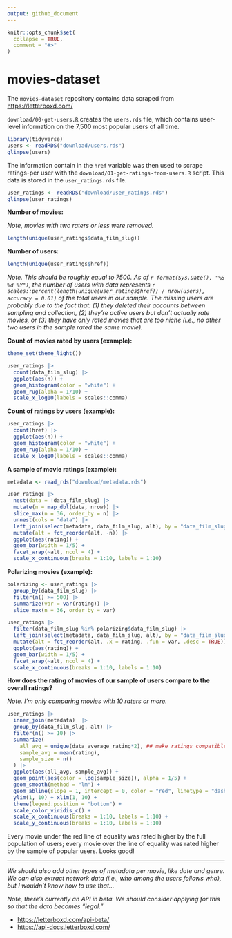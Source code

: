 ```yaml
---
output: github_document
---
```


<!-- README.md is generated from README.Rmd. Please edit that file -->

```r
knitr::opts_chunk$set(
  collapse = TRUE,
  comment = "#>"
)
```

# movies-dataset

<!-- badges: start -->

<!-- badges: end -->

The `movies-dataset` repository contains data scraped from <https://letterboxd.com/>

`download/00-get-users.R` creates the `users.rds` file, which contains user-level information on the 7,500 most popular users of all time.

```r
library(tidyverse)
users <- readRDS("download/users.rds")
glimpse(users)
```

The information contain in the `href` variable was then used to scrape ratings-per user with the `download/01-get-ratings-from-users.R` script. This data is stored in the `user_ratings.rds` file.

```r
user_ratings <- readRDS("download/user_ratings.rds")
glimpse(user_ratings)
```

**Number of movies:**

*Note, movies with two raters or less were removed.*

```r
length(unique(user_ratings$data_film_slug))
```

**Number of users:**

```r
length(unique(user_ratings$href))
```

*Note. This should be roughly equal to 7500. As of `r format(Sys.Date(), "%B %d %Y")`, the number of users with data represents `r scales::percent(length(unique(user_ratings$href)) / nrow(users), accuracy = 0.01)` of the total users in our sample. The missing users are probably due to the fact that: (1) they deleted their accounts between sampling and collection, (2) they're active users but don't actually rate movies, or (3) they have only rated movies that are too niche (i.e., no other two users in the sample rated the same movie).*

**Count of movies rated by users (example):**

```r
theme_set(theme_light())

user_ratings |> 
  count(data_film_slug) |> 
  ggplot(aes(n)) + 
  geom_histogram(color = "white") + 
  geom_rug(alpha = 1/10) + 
  scale_x_log10(labels = scales::comma) 
```

**Count of ratings by users (example):**

```r
user_ratings |> 
  count(href) |> 
  ggplot(aes(n)) + 
  geom_histogram(color = "white") + 
  geom_rug(alpha = 1/10) + 
  scale_x_log10(labels = scales::comma) 
```


**A sample of movie ratings (example):**

```r
metadata <- read_rds("download/metadata.rds")

user_ratings |> 
  nest(data = !data_film_slug) |> 
  mutate(n = map_dbl(data, nrow)) |> 
  slice_max(n = 36, order_by = n) |> 
  unnest(cols = "data") |> 
  left_join(select(metadata, data_film_slug, alt), by = "data_film_slug") |> 
  mutate(alt = fct_reorder(alt, -n)) |>
  ggplot(aes(rating)) + 
  geom_bar(width = 1/5) + 
  facet_wrap(~alt, ncol = 4) +
  scale_x_continuous(breaks = 1:10, labels = 1:10)
```

**Polarizing movies (example):**

```r
polarizing <- user_ratings |> 
  group_by(data_film_slug) |> 
  filter(n() >= 500) |>
  summarize(var = var(rating)) |> 
  slice_max(n = 36, order_by = var)

user_ratings |> 
  filter(data_film_slug %in% polarizing$data_film_slug) |> 
  left_join(select(metadata, data_film_slug, alt), by = "data_film_slug") |> 
  mutate(alt = fct_reorder(alt, .x = rating, .fun = var, .desc = TRUE)) |>
  ggplot(aes(rating)) + 
  geom_bar(width = 1/5) + 
  facet_wrap(~alt, ncol = 4) +
  scale_x_continuous(breaks = 1:10, labels = 1:10)
```

**How does the rating of movies of our sample of users compare to the overall ratings?**

*Note. I'm only comparing movies with 10 raters or more.*

```r
user_ratings |> 
  inner_join(metadata)  |> 
  group_by(data_film_slug, alt) |> 
  filter(n() >= 10) |> 
  summarize(
    all_avg = unique(data_average_rating*2), ## make ratings compatible
    sample_avg = mean(rating), 
    sample_size = n()
  ) |> 
  ggplot(aes(all_avg, sample_avg)) + 
  geom_point(aes(color = log(sample_size)), alpha = 1/5) + 
  geom_smooth(method = "lm") + 
  geom_abline(slope = 1, intercept = 0, color = "red", linetype = "dashed") + 
  ylim(1, 10) + xlim(1, 10) + 
  theme(legend.position = "bottom") +
  scale_color_viridis_c() +
  scale_x_continuous(breaks = 1:10, labels = 1:10) +
  scale_y_continuous(breaks = 1:10, labels = 1:10)
```

Every movie under the red line of equality was rated higher by the full population of users; every movie over the line of equality was rated higher by the sample of popular users. Looks good!

------------------------------------------------------------------------

*We should also add other types of metadata per movie, like date and genre. We can also extract network data (i.e., who among the users follows who), but I wouldn't know how to use that...* 

*Note, there's currently an API in beta. We should consider applying for this so that the data becomes "legal."*

-   <https://letterboxd.com/api-beta/>
-   <https://api-docs.letterboxd.com/>
